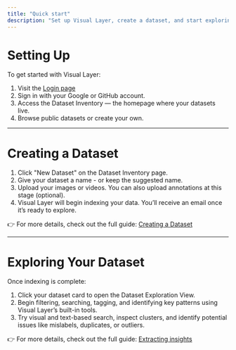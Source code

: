 ```yaml
---
title: "Quick start"
description: "Set up Visual Layer, create a dataset, and start exploring your data in just a few steps."
---
```

# Setting Up

To get started with Visual Layer:

1. Visit the [Login page](https://app.visual-layer.com/login)
2. Sign in with your Google or GitHub account.
3. Access the Dataset Inventory — the homepage where your datasets live.
4. Browse public datasets or create your own.

***

# Creating a Dataset

1. Click "New Dataset" on the Dataset Inventory page.
2. Give your dataset a name - or keep the suggested name.
3. Upload your images or videos. You can also upload annotations at this stage (optional).
4. Visual Layer will begin indexing your data. You’ll receive an email once it’s ready to explore.

👉 For more details, check out the full guide: [Creating a Dataset](https://dash.readme.com/project/visual-layer2/v1.0/docs/createdelete-datasets-copy)

***

# Exploring Your Dataset

Once indexing is complete:

1. Click your dataset card to open the Dataset Exploration View.
2. Begin filtering, searching, tagging, and identifying key patterns using Visual Layer’s built-in tools.
3. Try visual and text-based search, inspect clusters, and identify potential issues like mislabels, duplicates, or outliers.

👉 For more details, check out the full guide: [Extracting insights](https://dash.readme.com/project/visual-layer2/v1.0/docs/overview-1)
